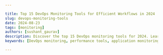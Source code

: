 ```yaml
---

title: Top 15 DevOps Monitoring Tools for Efficient Workflows in 2024
slug: devops-monitoring-tools
date: 2024-08-23
tags: [monitoring]
authors: [sushant_gaurav]
description: Discover the top 15 DevOps monitoring tools for 2024. Learn how to choose and implement the right solution for efficient workflows and improved performance.
keywords: [DevOps monitoring, performance tools, application monitoring, infrastructure monitoring, observability, SigNoz, open-source monitoring]

---
```


<head>
<script
type="application/ld+json"
dangerouslySetInnerHTML={{ __html: JSON.stringify({
"@context": "<a href="https://schema.org/" rel="noopener noreferrer nofollow" target="_blank">https://schema.org</a>",
"@type": "TechArticle",
"headline": "Top 15 DevOps Monitoring Tools for Efficient Workflows in 2024",
"alternativeHeadline": "Comprehensive Guide to Choosing and Implementing DevOps Monitoring Solutions",
"author": {
"@type": "Person",
"name": "Sushant Gaurav"
},
"publisher": {
"@type": "Organization",
"name": "SigNoz",
"logo": {
"@type": "ImageObject",
"url": "[https://signoz.io/img/SigNozLogo-orange.svg](https://signoz.io/img/SigNozLogo-orange.svg)"
}
},
"datePublished": "2024-08-23T00:00:00Z",
"dateModified": "2024-08-23T00:00:00Z",
"mainEntityOfPage": {
"@type": "WebPage",
"@id": "[https://signoz.io/blog/devops-monitoring-tools/](https://signoz.io/blog/devops-monitoring-tools/)"
},
"description": "Discover the top 15 DevOps monitoring tools for 2024. Learn how to choose and implement the right solution for efficient workflows and improved performance.",
"keywords": "DevOps monitoring, performance tools, application monitoring, infrastructure monitoring, observability, SigNoz, open-source monitoring",
"articleSection": "Technology",
"inLanguage": "en",
"isPartOf": {
"@type": "Blog",
"name": "SigNoz Blog",
"url": "[https://signoz.io/blog/](https://signoz.io/blog/)"
},
"about": [
{
"@type": "Thing",
"name": "DevOps",
"description": "A set of practices that combines software development and IT operations"
},
{
"@type": "Thing",
"name": "Monitoring",
"description": "The practice of observing and tracking the performance and health of software systems"
},
{
"@type": "Thing",
"name": "Observability",
"description": "The ability to measure a system's current state based on the data it generates"
}
],
"mentions": [
{
"@type": "SoftwareApplication",
"name": "SigNoz",
"applicationCategory": "Monitoring Platform"
},
{
"@type": "SoftwareApplication",
"name": "Prometheus",
"applicationCategory": "Monitoring Tool"
},
{
"@type": "SoftwareApplication",
"name": "Datadog",
"applicationCategory": "Monitoring Platform"
}
],
"mainEntity": {
"@type": "FAQPage",
"mainEntity": [
{
"@type": "Question",
"name": "What are the essential features of a good DevOps monitoring tool?",
"acceptedAnswer": {
"@type": "Answer",
"text": "A good DevOps monitoring tool should include real-time data collection and analysis, customizable dashboards, alerting systems, integration capabilities with other DevOps tools, and scalability to handle growing infrastructure needs. Additionally, it should offer features like distributed tracing, log management, and application performance monitoring."
}
},
{
"@type": "Question",
"name": "How do open-source monitoring tools compare to proprietary solutions?",
"acceptedAnswer": {
"@type": "Answer",
"text": "Open-source tools like SigNoz and Prometheus offer cost-effective solutions with high customizability and community support. Proprietary tools like Datadog and New Relic often provide more comprehensive out-of-the-box features and dedicated support. The choice depends on your budget, technical expertise, and specific requirements."
}
},
{
"@type": "Question",
"name": "Can DevOps monitoring tools help improve application performance?",
"acceptedAnswer": {
"@type": "Answer",
"text": "Yes, DevOps monitoring tools can significantly improve application performance by providing insights into bottlenecks, resource usage, and user experience. They enable teams to identify and resolve issues quickly, optimize resource allocation, and make data-driven decisions for performance enhancements."
}
}
]
},
"tutorial": {
"@type": "HowTo",
"name": "How to Choose the Right DevOps Monitoring Tool",
"step": [
{
"@type": "HowToStep",
"name": "Assess Your Specific Needs",
"text": "Begin by assessing your organization's infrastructure, application architecture, and monitoring objectives."
},
{
"@type": "HowToStep",
"name": "Consider the Learning Curve",
"text": "Choose tools that strike the ideal balance between extensive features and usability."
},
{
"@type": "HowToStep",
"name": "Evaluate Integration Capabilities",
"text": "Ensure that the tool works seamlessly with your current DevOps environment."
},
{
"@type": "HowToStep",
"name": "Compare Pricing Models",
"text": "Consider both the initial costs and the long-term total cost of ownership."
},
{
"@type": "HowToStep",
"name": "Test Before Committing",
"text": "Use free trials, demos, or open-source versions of the tools to assess their effectiveness in your specific setting."
}
]
}
}) }}
/>
</head>

DevOps monitoring technologies are critical for ensuring the efficiency and reliability of software delivery pipelines. As more firms adopt DevOps approaches, the need for effective monitoring solutions grows. This article reviews the top 15 DevOps monitoring tools for 2024, outlining their important features and providing advice on how to choose the best tool for your unique requirements.

## Quick Comparison of Top DevOps Monitoring Tools

To help you quickly grasp the key features and differences among the top 15 DevOps monitoring tools, a comparison table has been provided below.

| Tool | Type | Infrastructure Monitoring | Application Monitoring | Log Management | Alerting | Pricing Model |
| --- | --- | --- | --- | --- | --- | --- |
| SigNoz | Open-source, Full-stack monitoring | Yes | Yes | Yes | Yes | Free (Self-hosted), Paid (Cloud) |
| Prometheus | Open-source Monitoring | Yes | No | No | Yes | Free (Self-hosted) |
| Grafana | Open-source Visualization | Yes | Yes | No | Yes | Free (Open-source), Paid (Cloud) |
| Datadog | Cloud-based, Full-stack monitoring | Yes | Yes | Yes | Yes | Subscription-based |
| New Relic | Cloud-based, Full-stack observability | Yes | Yes | Yes | Yes | Subscription-based |
| Vultr | Cloud Infrastructure Provider | Yes | No | No | Yes | Pay-as-you-go |
| Linode (Akamai Connected Cloud) | Cloud Infrastructure Provider | Yes | No | No | No | Pay-as-you-go |
| AWS | Cloud Infrastructure & Services | Yes | Yes | Yes | Yes | Pay-as-you-go, Subscription-based |
| GCP | Cloud Infrastructure & Services | Yes | Yes | Yes | Yes | Pay-as-you-go, Subscription-based |
| Azure | Cloud Infrastructure & Services | Yes | Yes | Yes | Yes | Pay-as-you-go, Subscription-based |
| Kamatera | Cloud Infrastructure Provider | Yes | No | No | Yes | Pay-as-you-go |
| Hostwinds | Managed Cloud Hosting | Yes | No | No | Yes | Subscription-based |
| OVHcloud | Cloud Infrastructure Provider | Yes | No | No | Yes | Pay-as-you-go |
| Hetzner Cloud | Cloud Infrastructure Provider | Yes | No | No | Yes | Pay-as-you-go |
| Cloudways | Managed Cloud Hosting | Yes | No | No | Yes | Subscription-based |

Now let's dive deep into what DevOps monitoring involves and explore each tool in detail.

## What is DevOps Monitoring, and Why is it Important?

DevOps monitoring includes continuously measuring and analyzing the performance of applications, infrastructure, and processes throughout the software development process. It delivers real-time information about system health, application performance, and user experience, allowing teams to ensure the stability and reliability of their operations.

The benefits of DevOps monitoring are many, they enable:

1. Proactive Issue Detection: Recognizing possible problems before they become serious issues.
2. Faster Problem Resolution: Reducing downtime by swiftly identifying and resolving issues.
3. Increased Overall Efficiency: Streamline operations by monitoring workflows and finding bottlenecks.
4. Enhanced Productivity: By avoiding disruptions, teams can focus on innovation rather than firefighting.

### Types of DevOps Monitoring

DevOps monitoring encompasses various techniques to track and measure the performance and health of applications, infrastructure, and processes. Here are some key types:

1. Infrastructure Monitoring: This includes monitoring server health, network performance, and resource use to ensure that your basic systems run smoothly and without interruption.
2. Application Performance Monitoring (APM): APM measures application response times, error rates, and user experience metrics to provide insights into how applications function in real-world scenarios.
3. Log Monitoring: This section examines system logs to help with troubleshooting and improve security. Log monitoring aids in the diagnosis and prevention of security breaches by spotting patterns and anomalies.
4. End-User Experience Monitoring: This assesses application performance from the user's perspective, ensuring that services match their expectations and provide a great experience.

## Key Features to Look for in DevOps Monitoring Tools

When selecting a DevOps monitoring tool, it is important to examine features that are appropriate for your organization's needs and scalability.

Some of the most important characteristics to prioritize can be:

- Real-Time Data Collection and Analysis: Select tools that provide rapid insights into your systems and applications, allowing you to solve problems as they develop.
- Customizable Dashboards and Visualizations: Ensure the tool offers flexible and intuitive options for viewing and analyzing your data, allowing you to tailor the monitoring experience to meet your specific needs.
- Alerting and Notification Systems: A reliable alert mechanism is critical for early issue detection and response, allowing you to manage hazards before they increase.
- Integration Capabilities: The monitoring tool should function smoothly with your current DevOps toolchain, ensuring smooth workflows and data transfer between systems.
- Scalability: Choose a solution that can scale with your infrastructure and data volumes, accommodating future growth without compromising performance.

## Top 15 DevOps Monitoring Tools for 2024

So far we have discussed monitoring and its importance in terms of DevOps. Let us now discuss the top DevOps monitoring tools to consider in 2024, they include:

### 1. SigNoz (Open-Source, Full-stack Monitoring)

<Figure src="/img/guides/2024/08/devops-monitoring-tools-image.webp" alt="SigNoz" caption="SigNoz" /> 

[SigNoz](https://signoz.io/) is an open-source application performance monitoring (APM) and observability platform designed to help you monitor and debug your applications. SigNoz is designed with a focus on providing visibility into the performance of your infrastructure and applications.  

- Key Features:
    - Ingest Data: Ingest data from 50+ sources — send your data and start monitoring.
    - Distributed Tracing: It tracks requests as they flow through services, providing deep insights into the performance of your microservices architecture.
    - Metrics Monitoring: It collects and visualizes system metrics like CPU, memory, and disk usage in real-time.
    - Log Management: It centralizes log data for easier troubleshooting and analysis.
    - Correlated Signals: Correlated logs, metrics and traces for much richer context while debugging.
        
        <Figure src="/img/guides/2024/08/devops-monitoring-tools-image%201.webp" alt="image.webp" caption="image.webp" />
        
    - Custom Dashboards: It allows for personalized views of your data, making it easier to monitor key metrics.
    - SigNoz Cloud: It offers a quick and easy deployment process with managed hosting and it also eliminates the need for on-premise setup.
- Best For:
    - It is best suited for organizations looking for a comprehensive, cost-effective, and open-source alternative to proprietary APM solutions with a native opentelemetry support.
- Community Support:
    - It is an emerging tool, and SigNoz has a growing community. It has active forums, GitHub issues, and documentation, and a <a href="https://www.notion.so/Article-Content-ab69feae6ba74eab991aa3247322802a?pvs=21" rel="noopener noreferrer nofollow" target="_blank">slack community</a> of over 4000+ people.
- Performance:
    - SigNoz performs well in monitoring and tracing, especially for microservices architectures. However, as with any newer tool, it may have performance limitations in extremely large or complex environments.
- Pricing:
    - Being open-source, SigNoz is free to use, but costs can accrue from the infrastructure needed to run it. SigNoz Cloud offers a managed service with pricing tiers based on usage.
- Common Problems:
    - SigNoz does not have the same out of the box support like other costly proprietary solutions.

### 2. Prometheus (Open-Source, System Monitoring and Alerting)

<Figure src="/img/guides/2024/08/devops-monitoring-tools-image%202.webp" alt="Prometheus <credits: prometheus.io>" caption="Prometheus <credits: prometheus.io>" />

Prometheus <credits: prometheus.io>

<a href="https://prometheus.io/" rel="noopener noreferrer nofollow" target="_blank">Prometheus</a> is a leading open-source monitoring and alerting toolkit, primarily designed for reliability and scalability. It’s widely used in the DevOps community for collecting and querying metrics from various systems, and it integrates seamlessly with cloud-native architectures.

- Key Features:
    - Multidimensional Data Model: It allows capturing rich, high-dimensional data for detailed analysis.
    - PromQL: It is a powerful query language for aggregating and analyzing time-series data.
    - Built-in Alerting: It supports defining alerting rules and sending notifications based on metric thresholds.
    - Service Discovery: It automatically discovers targets from cloud providers, Kubernetes, and more.
    - Wide Ecosystem: Prometheus supports a vast array of exporters, enabling monitoring for virtually any system or application.
- Best For:
    - It is best suited for organizations seeking a highly scalable and reliable monitoring solution, particularly for containerized and microservices architectures.
- Community Support:
    - Prometheus has a large and active community, with comprehensive documentation, forums, and numerous tutorials available. The community also contributes to a wide array of exporters and integrations.
- Performance:
    - It is known for its robustness and ability to handle large-scale systems with high performance. However, storage can become a challenge in very large setups, often requiring integration with long-term storage solutions.
- Pricing:
    - As an open-source tool, Prometheus is free to use. Costs are associated with the infrastructure required to run Prometheus and any additional tools for long-term storage or high availability.
- Common Problems:
    - It has a steep learning curve, especially in mastering PromQL and configuring alerting rules. Apart from this, handling high cardinality metrics can lead to performance issues.
- Potential Drawback:
    - Prometheus is not a “plug-and-play” solution; it requires significant setup and maintenance and may need additional tools for long-term storage and scaling.

### 3. Grafana (Open-Source, Visualization and Monitoring)

<Figure src="/img/guides/2024/08/devops-monitoring-tools-image%203.webp" alt="Grafana <credits: grafana>" caption="Grafana <credits: grafana>" />

Grafana <credits: grafana>

<a href="https://grafana.com/" rel="noopener noreferrer nofollow" target="_blank">Grafana</a> is a versatile open-source platform for monitoring and observability. It’s primarily known for its powerful and flexible dashboard capabilities, allowing users to visualize data from various sources in a unified interface.

- Key Features:
    - Customizable Dashboards: It supports a wide range of visualization types, from time-series graphs to heatmaps.
    - Data Source Flexibility: It integrates with a variety of data sources, including Prometheus, Elasticsearch, and InfluxDB.
    - Alerting: It allows setting up alerts that trigger when metrics meet specific conditions.
    - Plugin Ecosystem: A large community-driven plugin ecosystem that extends Grafana’s capabilities with additional visualizations, data sources, and tools.
- Best For:
    - It is best suited for organizations looking to build custom dashboards tailored to their unique needs.
- Community Support:
    - Grafana has a vast community with extensive resources, including forums, official documentation, and a marketplace of plugins. It’s widely adopted, which means there’s a wealth of knowledge and third-party support available.
- Performance:
    - It generally performs well, though it can become resource-intensive when handling very large datasets or complex dashboards.
- Pricing:
    - Grafana is free as an open-source tool, but there are enterprise offerings with advanced features, support, and managed hosting.
- Common Problems:
    - Complexity in configuring data sources and designing dashboards for beginners. Performance issues can arise with complex queries or when displaying data from multiple sources in real time.
- Potential Drawback:
    - While it excels at visualization, Grafana is not a full-stack monitoring solution. It often needs to be paired with other tools for a complete monitoring setup.

### 4. Datadog (SaaS, Full-Stack Monitoring and Security)

<Figure src="/img/guides/2024/08/devops-monitoring-tools-image%204.webp" alt="Datadog <credits: datadoghq>" caption="Datadog <credits: datadoghq>" />

Datadog <credits: datadoghq>

<a href="https://www.datadoghq.com/" rel="noopener noreferrer nofollow" target="_blank">Datadog</a> is a cloud-native, SaaS-based monitoring and security platform that provides full-stack observability for infrastructure, applications, and logs. It’s designed to offer comprehensive monitoring capabilities in a single, easy-to-use platform.

- Key Features:
    - Infrastructure Monitoring: It monitors cloud environments, on-premises systems, and hybrid setups.
    - Application Performance Monitoring (APM): It tracks application performance with distributed tracing and real-time analytics.
    - Log Management: It collects, searches, and analyzes logs with powerful querying capabilities.
    - Security Monitoring: It detects security threats across your environment with real-time alerting.
    - AI-powered Anomaly Detection: It uses machine learning to detect unusual patterns in your metrics and logs.
- Best For:
    - It is best suited for organizations looking for a comprehensive, easy-to-use monitoring solution with extensive cloud and on-premises integration.
- Community Support:
    - Datadog has strong support through its extensive documentation, customer support, and an active user community. There are also numerous integrations and third-party tools available.
- Performance:
    - Datadog is known for its high performance and reliability, though the sheer volume of data it can process might require careful management to avoid high costs.
- Pricing:
    - Datadog operates on a SaaS pricing model, with costs scaling based on the number of hosts, containers, and the volume of logs and metrics processed. Pricing can become expensive as you scale, especially with multiple modules in use.
- Common Problems:
    - The pricing model can be complex and costly for large environments. Additionally, some users report that while Datadog is feature-rich, it can be overwhelming to configure and navigate.
- Potential Drawback:
    - Cost can quickly escalate, particularly for larger organizations with extensive monitoring needs. Additionally, being a SaaS solution, there’s less flexibility compared to open-source tools.

### 5. New Relic (SaaS, Full-Stack Observability)

<Figure src="/img/guides/2024/08/devops-monitoring-tools-image%205.webp" alt="New Relic <credits: newrelic>" caption="New Relic <credits: newrelic>" />

New Relic <credits: newrelic>

<a href="https://newrelic.com/" rel="noopener noreferrer nofollow" target="_blank">New Relic</a> offers a full-stack observability platform that provides real-time performance insights across applications, infrastructure, and logs. It’s designed to help organizations monitor and improve their software performance, delivering deep visibility into the health of their systems.

- Key Features:
    - Full-Stack Observability: It monitors applications, infrastructure, logs, and more within a unified platform.
    - Distributed Tracing: It provides end-to-end visibility into application performance, helping to identify and resolve issues quickly.
    - AI-driven Insights: It utilized AI to detect anomalies and provide insights into performance issues.
    - Custom Dashboards and Alerts: It allow creating custom views and alerts based on performance metrics.
    - Real-time Performance Metrics: It delivers real-time analytics and reporting, supporting data-driven decision-making.
- Best For:
    - It is best suited for enterprises that need a comprehensive observability solution with advanced analytics and AI-driven insights.
- Community Support:
    - New Relic has a strong community and customer support, with extensive documentation, forums, and a wide range of integrations. The platform is widely adopted, providing ample resources for learning and troubleshooting.
- Performance:
    - It is known for its robust performance and scalability, New Relic can handle large environments with complex monitoring needs. However, it can be resource-intensive, especially with extensive data collection.
- Pricing:
    - New Relic follows a usage-based pricing model, which can become expensive depending on the volume of data ingested and the number of users. There are also various tiers offering different levels of service.
- Common Problems:
    - Complexity in navigating the platform, especially for new users. The cost can become prohibitive for larger environments, and some users report challenges in customizing the platform to their specific needs.
- Potential Drawback:
    - High cost, particularly as you scale and use more features. The platform’s depth and complexity might also require a steep learning curve for new users.

### 6. Vultr (Cloud Infrastructure, Monitoring as a Service)

<Figure src="/img/guides/2024/08/devops-monitoring-tools-image%206.webp" alt="Vultr <credits: vultr>" caption="Vultr <credits: vultr>" />

Vultr <credits: vultr>

<a href="https://www.vultr.com/" rel="noopener noreferrer nofollow" target="_blank">Vultr</a> provides cloud infrastructure services, including computing, storage, and networking. It offers a built-in monitoring solution that allows users to track the performance of their instances and applications deployed on Vultr's cloud.

- Key Features:
    - Real-Time Monitoring: It tracks CPU, memory, and disk usage of instances in real-time.
    - Automated Alerts: It sends notifications when resources exceed defined thresholds.
    - Customizable Dashboards: It allows users to create personalized views of their infrastructure.
    - Integration with Third-Party Tools: It can be integrated with other monitoring tools like Prometheus or Grafana for advanced analytics.
- Best For:
    - It is best suited for users who have deployed their infrastructure on Vultr and need an integrated monitoring solution.
    - Suited for small to medium-sized businesses looking for a straightforward cloud monitoring service.
- Community Support:
    - Vultr has a growing community, with support through forums, documentation, and a support ticket system. However, it's less extensive than some larger platforms.
- Performance:
    - It performs well for monitoring cloud instances but may be limited in features compared to dedicated monitoring tools. Suitable for basic monitoring needs.
- Pricing:
    - Monitoring is included as part of the Vultr cloud service, with costs based on the cloud resources used. Additional costs might arise if integrating with third-party tools.
- Common Problems:
    - Some users may find the built-in monitoring capabilities too basic, requiring additional tools for more detailed analysis. There can also be limitations in scaling and customization.
- Potential Drawback:
    - It is limited to Vultr’s ecosystem, making it less versatile for multi-cloud or on-premises environments.

### 7. Linode (Cloud Infrastructure, Monitoring as a Service)

<Figure src="/img/guides/2024/08/devops-monitoring-tools-image%207.webp" alt="Linode <credits: linode>" caption="Linode <credits: linode>" />

Linode <credits: linode>

<a href="https://www.linode.com/" rel="noopener noreferrer nofollow" target="_blank">Linode</a> is now part of Akamai Connected Cloud and offers cloud computing services along with integrated monitoring solutions. Users can monitor the performance and health of their virtual machines and applications directly from the Linode platform.

- Key Features:
    - Resource Monitoring: It tracks the usage of CPU, memory, and network resources on Linode instances.
    - Automatic Alerts: It provides notifications when resource usage exceeds defined limits.
    - API Access: It enables users to programmatically access monitoring data for automation and integration.
    - Multi-Cloud Integration: It allows monitoring across Linode and other cloud platforms for hybrid setups.
- Best For:
    - It is best suited for small to medium-sized businesses using Linode for cloud services and looking for a simple, integrated monitoring solution.
    - It is also suited for developers and startups who need affordable cloud infrastructure with built-in monitoring.
- Community Support:
    - Linode has a strong and active community, with extensive documentation, forums, and support. As part of Akamai, additional resources are available for broader cloud solutions.
- Performance:
    - It provides reliable performance for monitoring Linode instances, though it may lack the depth and granularity offered by more specialized monitoring tools.
- Pricing:
    - Monitoring is included with Linode’s services, making it cost-effective. Additional costs might apply for more advanced features or third-party integrations.
- Common Problems:
    - Some users may find the monitoring features limited in comparison to standalone tools. Scaling and customizability might also be concerns for larger deployments.
- Potential Drawback:
    - Primarily tied to Linode’s ecosystem, which might not be ideal for users with multi-cloud or diverse infrastructure needs.

### 8. AWS or Amazon Web Services (Cloud Infrastructure, Full-stack Monitoring)

<Figure src="/img/guides/2024/08/devops-monitoring-tools-image%208.webp" alt="AWS <credits: aws.amazon>" caption="AWS <credits: aws.amazon>" />

AWS <credits: aws.amazon>

<a href="https://aws.amazon.com/" rel="noopener noreferrer nofollow" target="_blank">AWS</a> offers a comprehensive suite of monitoring services, including Amazon CloudWatch, AWS X-Ray, and AWS CloudTrail. These tools provide extensive monitoring, logging, and tracing capabilities for applications and infrastructure deployed on AWS.

- Key Features:
    - Amazon CloudWatch: It provides monitoring for AWS resources and applications, including metrics, logs, and events.
    - AWS X-Ray: It offers distributed tracing for microservices applications, helping to identify performance bottlenecks.
    - AWS CloudTrail: It tracks user activity and API usage across your AWS environment, enhancing security and compliance.
    - Integration with AWS Services: It can seamlessly integrate with other AWS services for comprehensive monitoring and automation.
- Best For:
    - It is best suited for enterprises and developers deeply integrated with the AWS ecosystem, seeking a full-stack monitoring solution tailored for AWS.
- Community Support:
    - AWS has a vast and active community, with extensive documentation, forums, user groups, and support options. Third-party support and resources are also widely available.
- Performance:
    - It is known for high performance and scalability, and AWS’s monitoring tools are robust enough to handle large-scale, complex environments. However, managing and optimizing these tools can require expertise.
- Pricing:
    - AWS monitoring tools follow a pay-as-you-go model, with costs based on the number of metrics, logs, and traces collected. Costs can rise significantly with extensive usage.
- Common Problems:
    - Complexity in managing and configuring monitoring services, especially in large environments. Costs can also become prohibitive if not carefully managed.
- Potential Drawback:
    - AWS’s tools are best suited for users heavily invested in the AWS ecosystem, potentially limiting flexibility in multi-cloud or hybrid environments.

### 9. GCP or Google Cloud Platform (Cloud Infrastructure, Full-Stack Monitoring)

<Figure src="/img/guides/2024/08/devops-monitoring-tools-image%209.webp" alt="Google Cloud Platform <credits: cloud.google>" caption="Google Cloud Platform <credits: cloud.google>" />

Google Cloud Platform <credits: cloud.google>

<a href="https://cloud.google.com/" rel="noopener noreferrer nofollow" target="_blank">Google Cloud Platform</a> provides integrated monitoring, logging, and tracing solutions through services like Google Cloud Monitoring, Cloud Logging, and Cloud Trace. These tools offer comprehensive visibility into the performance and health of applications and infrastructure hosted on GCP.

- Key Features:
    - Google Cloud Monitoring: It monitors the performance of GCP resources and applications with real-time metrics and dashboards.
    - Cloud Logging: It provides centralized log management for better troubleshooting and analysis.
    - Cloud Trace: It offers distributed tracing for applications, helping to identify latency issues and optimize performance.
    - Integration with GCP Services: It works seamlessly with other GCP services for a cohesive monitoring experience.
- Best For:
    - It is best suited for organizations using Google Cloud as their primary cloud provider, needing integrated monitoring solutions that align with GCP’s services.
- Community Support:
    - GCP has a strong community, with extensive documentation, support forums, and a large ecosystem of third-party tools and integrations. Google’s developer resources also provide extensive learning materials.
- Performance:
    - GCP’s monitoring tools are designed for high performance and scalability, making them suitable for both small-scale and enterprise-level environments.
- Pricing:
    - Pricing is based on the volume of metrics, logs, and traces collected. GCP offers competitive pricing, but costs can increase with extensive monitoring needs.
- Common Problems:
    - Complexity in configuring and managing monitoring services, especially in large or multi-cloud environments. Users may also face challenges in balancing costs with the level of monitoring required.
- Potential Drawback:
    - Best suited for GCP environments, with limited versatility in multi-cloud or on-premises setups.

### 10. Microsoft Azure (Cloud Infrastructure, Full-Stack Monitoring)

<Figure src="/img/guides/2024/08/devops-monitoring-tools-image%2010.webp" alt="Azure <credits: azure.microsoft>" caption="Azure <credits: azure.microsoft>" />

Azure <credits: azure.microsoft>

<a href="https://azure.microsoft.com/" rel="noopener noreferrer nofollow" target="_blank">Microsoft Azure</a> provides comprehensive monitoring and management tools through services like Azure Monitor, Azure Log Analytics, and Azure Application Insights. These tools enable users to monitor the performance and health of their applications and infrastructure hosted on Azure.

- Key Features:
    - Azure Monitor: It offers full-stack monitoring across Azure resources, with real-time metrics, alerts, and dashboards.
    - Azure Log Analytics: It centralizes log management and enables powerful querying and analytics.
    - Azure Application Insights: It provides application performance monitoring, including distributed tracing and user behaviour analysis.
    - Integration with Azure Services: It can be integrated seamlessly with other Azure services, offering a unified monitoring experience.
- Best For:
    - It is best suited for enterprises and developers using Microsoft Azure as their primary cloud provider, and looking for integrated monitoring solutions.
- Community Support:
    - Azure has a vast and active community, with comprehensive documentation, forums, user groups, and extensive support options. Third-party integrations and tools are also widely available.
- Performance:
    - Azure’s monitoring tools are designed for high performance, with the ability to scale across large environments. However, like other cloud providers, optimizing performance can require expertise.
- Pricing:
    - Azure monitoring tools follow a pay-as-you-go model, with costs based on the volume of data processed. Pricing is competitive, but costs can increase with extensive usage.
- Common Problems:
    - Complexity in managing and configuring monitoring services, particularly in large-scale environments. Costs can become significant if not carefully managed.
- Potential Drawback:
    - Best suited for Azure-centric environments, which might limit flexibility in multi-cloud or hybrid setups.

### 11. Kamatera (Cloud Infrastructure, Monitoring as a Service)

<Figure src="/img/guides/2024/08/devops-monitoring-tools-image%2011.webp" alt="Kamaters <credits: kamatera>" caption="Kamaters <credits: kamatera>" />

Kamaters <credits: kamatera>

<a href="https://www.kamatera.com/" rel="noopener noreferrer nofollow" target="_blank">Kamatera</a> offers cloud infrastructure services, including cloud servers, storage, and networking. It provides built-in monitoring solutions to track the performance and health of resources deployed on the Kamatera cloud platform.

- Key Features:
    - Real-Time Monitoring: It tracks CPU, memory, disk, and network usage of cloud instances in real-time.
    - Automated Alerts: It sends notifications when resource usage exceeds predefined thresholds.
    - Customizable Dashboards: It allows users to create personalized views of their infrastructure.
    - API Access: It enables integration with third-party monitoring tools for advanced analytics.
- Best For:
    - It is best suited for small to medium-sized businesses using Kamatera for cloud infrastructure need a simple, integrated monitoring solution. It is also ideal for users looking for affordable cloud services with basic monitoring capabilities.
- Community Support:
    - Kamatera’s community is smaller compared to larger cloud providers, but it offers solid documentation, forums, and support channels for users.
- Performance:
    - It is suitable for monitoring cloud instances, though it may lack the advanced features and scalability of dedicated monitoring tools. Best for basic monitoring needs.
- Pricing:
    - Monitoring is included with Kamatera’s services, making it cost-effective. Additional costs might arise if integrating with third-party tools.
- Common Problems:
    - Some users may find the built-in monitoring features too basic, requiring additional tools for more detailed analysis. Scaling and customizability might also be concerns for larger deployments.
- Potential Drawback:
    - It is limited to Kamatera’s ecosystem which makes it less versatile for multi-cloud or on-premises environments.

### 12. Hostwinds (Cloud Infrastructure, Monitoring as a Service)

<Figure src="/img/guides/2024/08/devops-monitoring-tools-image%2012.webp" alt="Hostwinds <credits: hostwinds>" caption="Hostwinds <credits: hostwinds>" />

Hostwinds <credits: hostwinds>

<a href="https://www.hostwinds.com/" rel="noopener noreferrer nofollow" target="_blank">Hostwinds</a> provides cloud hosting services with built-in monitoring tools. These tools help users track the performance and health of their virtual servers and applications hosted on the Hostwinds platform.

- Key Features:
    - Resource Monitoring: It tracks CPU, memory, disk, and network usage of cloud instances.
    - Automated Alerts: It sends notifications when resource usage exceeds predefined thresholds.
    - Custom Dashboards: It allows users to create personalized views and reports of their infrastructure.
    - Third-Party Integration: It can be integrated with other monitoring tools for advanced analytics.
- Best For:
    - It is best suited for small to medium-sized businesses using Hostwinds for cloud hosting and needing basic monitoring capabilities. It is also ideal for users looking for affordable hosting services with integrated monitoring.
- Community Support:
    - Hostwinds has a smaller community compared to larger cloud providers, but it offers decent documentation and support channels.
- Performance:
    - Adequate for monitoring cloud instances, though it may lack the depth and scalability of more specialized tools. Best for straightforward monitoring needs.
- Pricing:
    - Monitoring is included as part of the Hostwinds service, with costs primarily based on the cloud resources used. Additional costs may apply for more advanced features or integrations.
- Common Problems:
    - Some users may find the built-in monitoring features too basic, requiring third-party tools for more detailed analysis. There can also be limitations in customization and scalability.
- Potential Drawback:
    - Primarily tied to Hostwinds’ ecosystem, which may limit versatility for users with multi-cloud or on-premises needs.

### 13. OVHcloud (Cloud Infrastructure, Full-Stack Monitoring)

<Figure src="/img/guides/2024/08/devops-monitoring-tools-image%2013.webp" alt="OVHcoud <credits: ovhcloud>" caption="OVHcoud <credits: ovhcloud>" />

OVHcoud <credits: ovhcloud>

<a href="https://www.ovhcloud.com/en-in/" rel="noopener noreferrer nofollow" target="_blank">OVHcloud</a> provides cloud infrastructure services along with integrated monitoring solutions. Users can monitor the performance and health of their cloud resources, including servers, storage, and networking.

- Key Features:
    - Resource Monitoring: It tracks CPU, memory, disk, and network usage across cloud instances.
    - Automated Alerts: It notifies users when resource usage exceeds predefined thresholds.
    - Customizable Dashboards: It allows users to create personalized views and reports of their infrastructure.
    - API Access: It enables integration with third-party monitoring tools for advanced analytics.
- Best For:
    - It is best suited for enterprises and businesses using OVHcloud for cloud infrastructure that needs comprehensive monitoring solutions. It can also be used by users looking for a European-based cloud provider with robust monitoring capabilities.
- Community Support:
    - OVHcloud has a strong community, with extensive documentation, forums, and support channels. It’s particularly popular in Europe, offering local resources and support.
- Performance:
    - OVHcloud’s monitoring tools perform well for monitoring large and complex environments. However, optimizing and scaling the tools may require additional expertise.
- Pricing:
    - Monitoring is included with OVHcloud services, with costs based on the volume of resources used. Additional costs may apply for advanced features or third-party integrations.
- Common Problems:
    - Some users may find the platform complex to manage, particularly when configuring monitoring for large deployments. There may also be limitations in customization and scalability.
- Potential Drawback:
    - It is primarily suited for OVHcloud environments, which might limit flexibility for users with multi-cloud or hybrid setups.

### 14. Hetzner Cloud (Cloud Infrastructure, Monitoring as a Service)

<Figure src="/img/guides/2024/08/devops-monitoring-tools-image%2014.webp" alt="Hetzner Cloud <credits: hetzner>" caption="Hetzner Cloud <credits: hetzner>" />

Hetzner Cloud <credits: hetzner>

<a href="https://www.hetzner.com/cloud/" rel="noopener noreferrer nofollow" target="_blank">Hetzner Cloud</a> offers cloud infrastructure services along with built-in monitoring solutions. Users can monitor the performance and health of their virtual servers and applications hosted on Hetzner’s platform.

- Key Features:
    - Resource Monitoring: It tracks CPU, memory, disk, and network usage across cloud instances.
    - Automated Alerts: It sends notifications when resource usage exceeds predefined thresholds.
    - Customizable Dashboards: It allows users to create personalized views and reports of their infrastructure.
    - API Access: It provides integration with third-party monitoring tools for advanced analytics.
- Best For:
    - It is best suited for small to medium-sized businesses using Hetzner Cloud for hosting and needing basic monitoring capabilities. It can also be used by users looking for affordable cloud services with integrated monitoring.
- Community Support:
    - Hetzner has a dedicated community, particularly strong in Europe, with solid documentation, forums, and support channels. It’s known for its affordability and reliability.
- Performance:
    - Adequate for monitoring cloud instances, though it may lack the depth and granularity of more specialized tools. Best for straightforward monitoring needs.
- Pricing:
    - Monitoring is included with Hetzner Cloud services, making it cost-effective. Additional costs might arise for advanced features or third-party integrations.
- Common Problems:
    - Some users may find the monitoring features too basic, requiring additional tools for more detailed analysis. There can also be limitations in customization and scalability.
- Potential Drawback:
    - Primarily tied to Hetzner’s ecosystem, it is less versatile for multi-cloud or on-premises environments.

### 15. Cloudways (Managed Cloud Hosting, Monitoring as a Service)

<Figure src="/img/guides/2024/08/devops-monitoring-tools-image%2015.webp" alt="Cloudways <credits: cloudways>" caption="Cloudways <credits: cloudways>" />

Cloudways <credits: cloudways>

<a href="https://www.cloudways.com/en/" rel="noopener noreferrer nofollow" target="_blank">Cloudways</a> provides managed cloud hosting services with integrated monitoring tools. The platform simplifies cloud hosting by managing infrastructure while offering monitoring solutions to track the performance and health of hosted applications.

- Key Features:
    - Resource Monitoring: It tracks CPU, memory, disk, and network usage across hosted applications.
    - Real-Time Alerts: It sends notifications when resource usage exceeds predefined thresholds.
    - Customizable Dashboards: It allows users to create personalized views and reports of their infrastructure.
    - Integration with Third-Party Tools: It can be integrated with advanced monitoring tools for more detailed analytics.
- Best For:
    - It is best suited for businesses and developers looking for managed cloud hosting with integrated monitoring capabilities. It can also be used by users who prefer a hands-off approach to cloud infrastructure management while maintaining visibility into performance.
- Community Support:
    - Cloudways has a supportive community, with comprehensive documentation, forums, and a robust knowledge base. It’s particularly favoured by developers and small businesses.
- Performance:
    - Provides reliable performance for monitoring hosted applications, though the level of detail may not match standalone monitoring tools. Best for users seeking managed services.
- Pricing:
    - Monitoring is included with Cloudways’ managed hosting plans, with costs based on the selected plan. Pricing is competitive, but additional costs may apply for third-party integrations.
- Common Problems:
    - Some users may find the built-in monitoring features limited, requiring additional tools for more comprehensive analysis. There can also be challenges in customizing and scaling monitoring capabilities.
- Potential Drawback:
    - Primarily suited for users who want managed hosting, which might limit flexibility for those needing more control over their infrastructure and monitoring solutions.

## Lesser-Known DevOps Monitoring Tools

The DevOps tools that we have discussed above are industry leaders but several lesser-known DevOps monitoring tools can also offer valuable features depending on specific needs. These tools might not be as widely adopted but can provide unique benefits for certain use cases.

### 1. Netdata (Open-source, Real-time monitoring)

<a href="https://www.netdata.cloud/" rel="noopener noreferrer nofollow" target="_blank">Netdata</a> offers real-time performance and health monitoring for systems and applications. It provides detailed insights with minimal resource consumption.

- Key Features: High-frequency data collection, real-time monitoring, easy setup.
- Best For: Small to medium businesses looking for real-time insights without heavy resource overhead.
- Drawbacks: Limited long-term data retention and historical analysis.

<Figure src="/img/guides/2024/08/devops-monitoring-tools-image%2016.webp" alt="Netdata (credits: netdata.cloud)" caption="Netdata (credits: netdata.cloud)" />

### 2. Cabot (Open-source, Monitoring and Alerting)

<a href="https://www.cabotsolutions.com/" rel="noopener noreferrer nofollow" target="_blank">Cabot</a> is a self-hosted monitoring and alerting platform that provides status checks, metrics monitoring, and alerts via multiple channels.

- Key Features: Integration with various data sources, customizable alerts, self-hosted.
- Best For: Teams that need a simple, self-hosted alerting solution.
- Drawbacks: Not as feature-rich or scalable as more prominent monitoring solutions.

<Figure src="/img/guides/2024/08/devops-monitoring-tools-image%2017.webp" alt="Catbot <credits: cabotsolutions>" caption="Catbot <credits: cabotsolutions>" />

Catbot <credits: cabotsolutions>

### 3. Thanos (Open-source, Distributed monitoring)

<a href="https://thanos.io/" rel="noopener noreferrer nofollow" target="_blank">Thanos</a> extends Prometheus into a globally scalable, long-term monitoring solution with multi-cloud and cross-cluster support.

- Key Features: Prometheus compatibility, scalability, global view of metrics.
- Best For: Organizations already using Prometheus looking for scalability and long-term storage.
- Drawbacks: Complexity in setup and management.

<Figure src="/img/guides/2024/08/devops-monitoring-tools-image%2018.webp" alt="Thanos <credits: thanos.io>" caption="Thanos <credits: thanos.io>" />

Thanos <credits: thanos.io>

### 4. Uptime Kuma (Open-source, Uptime monitoring)

<a href="https://uptime.kuma.pet/" rel="noopener noreferrer nofollow" target="_blank">Uptime Kuma</a> is a self-hosted monitoring tool for website and service uptime. It is lightweight and easy to set up, providing simple and effective monitoring.

- Key Features: Uptime monitoring, customizable notifications, simple dashboard.
- Best For: Small businesses or developers needing basic uptime monitoring.
- Drawbacks: Limited uptime monitoring, lacks advanced features like metrics or log management.

<Figure src="/img/guides/2024/08/devops-monitoring-tools-image%2019.webp" alt="Uptime Kuma <credits: uptime.kuma.pet>" caption="Uptime Kuma <credits: uptime.kuma.pet>" />

Uptime Kuma <credits: uptime.kuma.pet>

## How to Choose the Right DevOps Monitoring Tool

When selecting the most suitable DevOps monitoring tool, you need to take a strategic approach:

1. Assess Your Specific Needs: Begin by assessing your organization's infrastructure, application architecture, and monitoring objectives. Understand what you need to monitor—whether it's infrastructure, applications, logs, or end-user experience—and prioritize these requirements in your tool selection.
2. Considering the Learning Curve: Choose tools that strike the ideal balance between extensive features and usability. A steep learning curve may hinder uptake and reduce the tool's efficacy. Choose tools with extensive documentation, community support, and a user-friendly interface.
3. Evaluate Integration Capabilities: Ensure that the tool works seamlessly with your current DevOps environment, which includes CI/CD pipelines, version control systems, and other automation tools. This integration is critical for developing a unified monitoring approach that extends throughout the software development lifecycle.
4. Compare Pricing Models: Consider both the initial costs and the long-term total cost of ownership. Consider the cost structure—whether subscription-based, usage-based, or one-time purchase—and how it fits within your budget and scalability requirements.
5. Test Before Committing: Use free trial, demo, or open-source versions of the tools to assess their effectiveness in your specific setting. Testing helps you to evaluate the tool's capabilities, usability, and compatibility with your existing systems before making a final decision.

## Best Practices for Implementing DevOps Monitoring

To completely use the possibilities of your chosen monitoring technology, follow these best practices:

1. Begin with clear monitoring objectives and KPIs: Define success by establishing clear monitoring goals and identifying key performance indicators (KPIs) that are consistent with your business objectives. These metrics can help you plan your monitoring strategy and assess its performance.
2. Implement a Centralized Monitoring Strategy: Centralize your monitoring efforts to achieve consistent results across teams and projects. A unified strategy improves data correlation and allows for faster issue detection and resolution throughout your whole infrastructure.
3. Automate Monitoring Processes: Whenever possible, automate your monitoring procedures to eliminate manual effort and the danger of human error. Automation aids in continual monitoring, enabling you to swiftly discover and respond to issues as they arise.
4. Review and Update Monitoring Configurations regularly: Your monitoring configurations should change along with your infrastructure and applications. Regularly examine and update your settings to ensure that they are still relevant to your current needs and can adapt to new challenges and technology.
5. Promote a Culture of Continuous Improvement: Encourage a culture of continuous development by routinely examining monitoring data to discover opportunities for improvement.

## SigNoz: A Comprehensive Open-Source DevOps Monitoring Solution

[SigNoz](https://signoz.io/) with native support for opentelemetry offers an effective alternative to old proprietary monitoring tools, providing a feature-rich, open-source platform geared to modern DevOps requirements.

<Figure src="/img/guides/2024/08/devops-monitoring-tools-image%2020.webp" alt="image.webp" caption="image.webp" />

Some of the key features of SigNoz include:

- Distributed Tracing: Gain end-to-end visibility into complex systems by tracking requests as they flow through your microservices architecture, allowing you to identify bottlenecks and optimize performance.
- Metrics Monitoring: Track system and application performance with detailed metrics, including resource utilization, response times, and other vital indicators.
- Log Management: Centralize your log data for easy analysis and troubleshooting, allowing you to identify patterns, diagnose problems, and keep a record of system activities.
- Ease of Deployment: With the SigNoz Cloud service, you can easily install and configure the platform, minimizing setup time and allowing for faster time-to-value.

<GetStartedSigNoz />

SigNoz addresses some of the most common DevOps monitoring problems by giving a unified platform for observability, decreasing tool expansion, and providing a low-cost solution for enterprises of all sizes.

## Future Trends in DevOps Monitoring

As DevOps processes expand, monitoring tools advance to meet new challenges and opportunities. Here are some emerging trends that will improve monitoring:

1. Integration of AI and Machine Learning: Expect an increase in solutions that use AI and machine learning to perform predictive analytics and automated remediation. These skills will allow teams to foresee possible difficulties and automatically handle them, reducing downtime and manual involvement.
2. Shift Towards Observability: Monitoring solutions are increasingly emphasizing observability, which goes beyond standard monitoring to provide a more comprehensive insight into system activity. This growth underscores the demand for deeper insights and the ability to troubleshoot complicated, dynamic environments.
3. DevSecOps Integration: As security becomes a more important element of the DevOps pipeline, monitoring technologies will expand to include more comprehensive security monitoring capabilities. This integration will enable teams to detect and respond to security risks more effectively, ensuring that security is an ongoing component of the development process.
4. Addressing Edge Computing Challenges: As edge computing grows, new monitoring tools will appear to address the special difficulties of resource-constrained and dispersed environment monitoring. These tools must retain low overhead and great speed while offering visibility across distributed nodes.

## Key Takeaways

- Reliable and efficient software delivery pipelines depend on DevOps monitoring.
- Select solutions that provide scalability, smooth integration with your current DevOps stack, and end-to-end visibility.
- To cover every facet of your system, combine application, user experience, and infrastructure monitoring.
- To stay up to speed with changing organizational requirements and technological advancements, periodically examine and adjust your monitoring plan.
- SigNoz and other open-source programs provide affordable, configurable substitutes for proprietary tools, providing flexibility and control.

## FAQs

### What is the difference between monitoring and observability in DevOps?

Monitoring involves monitoring predetermined parameters and creating warnings for known issues. In contrast, observability is concerned with understanding a system's internal status based on the data it creates, allowing teams to investigate, troubleshoot, and address unforeseen difficulties by asking new questions and interpreting the data in novel ways.

### How frequently should I examine and update my DevOps monitoring setup?

It is a good idea to assess and adjust your DevOps monitoring configuration at least quarterly. If your organization is experiencing rapid growth or significant infrastructure changes, more frequent evaluations may be required. Regular evaluations guarantee that your monitoring plan remains relevant to your current demands and issues.

### Can DevOps monitoring tools help with compliance and security?

Yes, many DevOps monitoring systems provide functionality to support compliance and security goals. These solutions can monitor user access patterns, detect security abnormalities, and provide audit-ready data, making it easier to comply with regulations and maintain a safe workplace.

### What are the problems in monitoring microservice architectures?

Monitoring microservice architectures provides particular issues due to their dispersed nature. Key challenges include managing inter-service relationships, maintaining visibility across a large number of services, and coordinating issues across many components. Tools with distributed tracing capabilities are especially useful in solving these problems since they provide the visibility required to manage and optimize microservices effectively.

### What are the essential features of a good DevOps monitoring tool?

A good DevOps monitoring tool should include real-time data collection and analysis, customizable dashboards, alerting systems, integration capabilities with other DevOps tools, and scalability to handle growing infrastructure needs. Additionally, it should offer features like distributed tracing, log management, and application performance monitoring.

### How do open-source monitoring tools compare to proprietary solutions?

Open-source tools like SigNoz and Prometheus offer cost-effective solutions with high customizability and community support. Proprietary tools like Datadog and New Relic often provide more comprehensive out-of-the-box features and dedicated support. The choice depends on your budget, technical expertise, and specific requirements.

### Can DevOps monitoring tools help improve application performance?

Yes, DevOps monitoring tools can significantly improve application performance by providing insights into bottlenecks, resource usage, and user experience. They enable teams to identify and resolve issues quickly, optimize resource allocation, and make data-driven decisions for performance enhancements.

### How do cloud-based monitoring tools differ from self-hosted solutions?

Cloud-based monitoring tools like AWS CloudWatch or Azure Monitor offer easy setup and scalability without infrastructure management. Self-hosted solutions like Prometheus give more control over data and can be more cost-effective for large-scale deployments. Cloud-based tools are often preferred for their convenience, while self-hosted options appeal to those with specific compliance or customization needs.

### What role does AI play in modern DevOps monitoring tools?

AI is increasingly important in DevOps monitoring, offering capabilities like anomaly detection, predictive analytics, and automated root cause analysis. AI-powered features can help teams identify potential issues before they impact users, automate routine tasks, and provide more intelligent insights from large volumes of monitoring data.

### How can organizations effectively implement a new DevOps monitoring tool?

To implement a new DevOps monitoring tool effectively:

1. Start with a clear monitoring strategy aligned with business goals
2. Choose a tool that integrates well with your existing infrastructure
3. Begin with a pilot project to test the tool's capabilities
4. Train your team on how to use and interpret the monitoring data
5. Gradually expand the tool's usage across your organization
6. Continuously refine your monitoring practices based on feedback and results